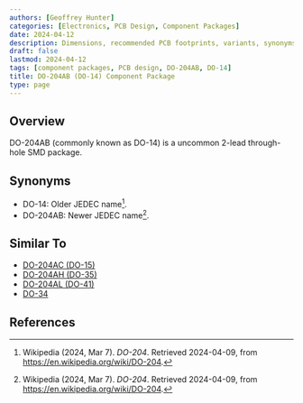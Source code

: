 ```yaml
---
authors: [Geoffrey Hunter]
categories: [Electronics, PCB Design, Component Packages]
date: 2024-04-12
description: Dimensions, recommended PCB footprints, variants, synonyms and more for the DO-204AB (DO-14) component package.
draft: false
lastmod: 2024-04-12
tags: [component packages, PCB design, DO-204AB, DO-14]
title: DO-204AB (DO-14) Component Package
type: page
---
```


## Overview

DO-204AB (commonly known as DO-14) is a uncommon 2-lead through-hole SMD package.

## Synonyms

* DO-14: Older JEDEC name[^wikipedia-do-204].
* DO-204AB: Newer JEDEC name[^wikipedia-do-204].

## Similar To

* [DO-204AC (DO-15)](/pcb-design/component-packages/do-204ac-component-package/)
* [DO-204AH (DO-35)](/pcb-design/component-packages/do-204ah-component-package/)
* [DO-204AL (DO-41)](/pcb-design/component-packages/do-204al-component-package/)
* [DO-34](/pcb-design/component-packages/do-34-component-package/)

## References

[^wikipedia-do-204]: Wikipedia (2024, Mar 7). _DO-204_. Retrieved 2024-04-09, from https://en.wikipedia.org/wiki/DO-204.
